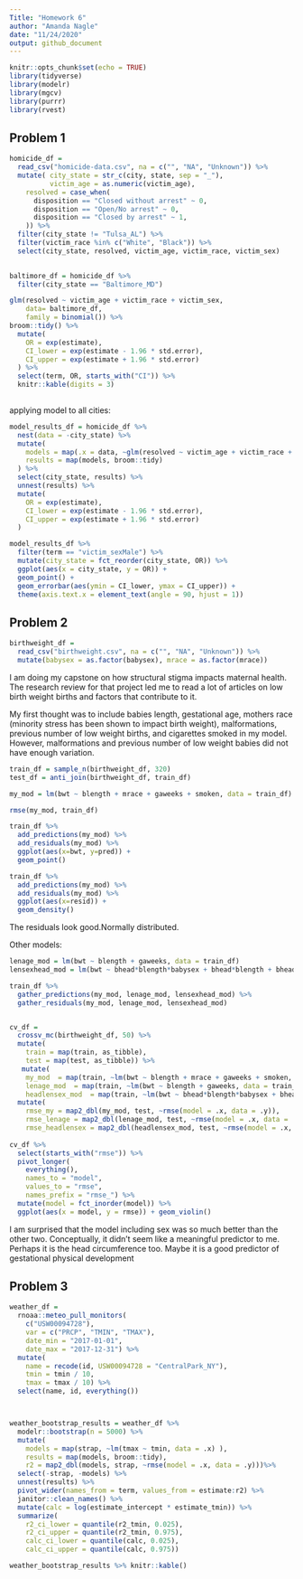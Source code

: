 ```yaml
--- 
Title: "Homework 6"
author: "Amanda Nagle"
date: "11/24/2020"
output: github_document
---
```


```r
knitr::opts_chunk$set(echo = TRUE)
library(tidyverse)
library(modelr)
library(mgcv)
library(purrr)
library(rvest)
```

## Problem 1

```r
homicide_df = 
  read_csv("homicide-data.csv", na = c("", "NA", "Unknown")) %>%
  mutate( city_state = str_c(city, state, sep = "_"),
          victim_age = as.numeric(victim_age),
    resolved = case_when(
      disposition == "Closed without arrest" ~ 0,
      disposition == "Open/No arrest" ~ 0,
      disposition == "Closed by arrest" ~ 1,
    )) %>%
  filter(city_state != "Tulsa_AL") %>%
  filter(victim_race %in% c("White", "Black")) %>%
  select(city_state, resolved, victim_age, victim_race, victim_sex)
  
```

```r
baltimore_df = homicide_df %>%
  filter(city_state == "Baltimore_MD")

glm(resolved ~ victim_age + victim_race + victim_sex, 
    data= baltimore_df,
    family = binomial()) %>%
broom::tidy() %>%
  mutate(
    OR = exp(estimate),
    CI_lower = exp(estimate - 1.96 * std.error),
    CI_upper = exp(estimate + 1.96 * std.error)
  ) %>%
  select(term, OR, starts_with("CI")) %>%
  knitr::kable(digits = 3)
  
```

applying model to all cities:

```r
model_results_df = homicide_df %>%
  nest(data = -city_state) %>%
  mutate(
    models = map(.x = data, ~glm(resolved ~ victim_age + victim_race + victim_sex, data= .x, family = binomial())), 
    results = map(models, broom::tidy)
  ) %>%
  select(city_state, results) %>%
  unnest(results) %>%
  mutate(
    OR = exp(estimate),
    CI_lower = exp(estimate - 1.96 * std.error),
    CI_upper = exp(estimate + 1.96 * std.error)
  )

model_results_df %>%
  filter(term == "victim_sexMale") %>%
  mutate(city_state = fct_reorder(city_state, OR)) %>%
  ggplot(aes(x = city_state, y = OR)) +
  geom_point() +
  geom_errorbar(aes(ymin = CI_lower, ymax = CI_upper)) +
  theme(axis.text.x = element_text(angle = 90, hjust = 1))
```

## Problem 2
```r
birthweight_df = 
  read_csv("birthweight.csv", na = c("", "NA", "Unknown")) %>%
  mutate(babysex = as.factor(babysex), mrace = as.factor(mrace))
```

I am doing my capstone on how structural stigma impacts maternal health. The research review for that project led me to read a lot of articles on low birth weight births and factors that contribute to it. 

My first thought was to include babies length, gestational age, mothers race (minority stress has been shown to impact birth weight), malformations, previous number of low weight births, and cigarettes smoked in my model. However, malformations and previous number of low weight babies did not have enough variation. 

```r
train_df = sample_n(birthweight_df, 320)
test_df = anti_join(birthweight_df, train_df)

my_mod = lm(bwt ~ blength + mrace + gaweeks + smoken, data = train_df)

rmse(my_mod, train_df)

train_df %>% 
  add_predictions(my_mod) %>%
  add_residuals(my_mod) %>%
  ggplot(aes(x=bwt, y=pred)) +
  geom_point()

train_df %>% 
  add_predictions(my_mod) %>%
  add_residuals(my_mod) %>%
  ggplot(aes(x=resid)) +
  geom_density()
```
The residuals look good.Normally distributed.

Other models:

```r
lenage_mod = lm(bwt ~ blength + gaweeks, data = train_df)
lensexhead_mod = lm(bwt ~ bhead*blength*babysex + bhead*blength + bhead*babysex + blength*babysex, data= train_df)

train_df %>% 
  gather_predictions(my_mod, lenage_mod, lensexhead_mod) %>%
  gather_residuals(my_mod, lenage_mod, lensexhead_mod)


cv_df = 
  crossv_mc(birthweight_df, 50) %>%
  mutate(
    train = map(train, as_tibble),
    test = map(test, as_tibble)) %>%
   mutate(
    my_mod  = map(train, ~lm(bwt ~ blength + mrace + gaweeks + smoken, data = train_df)),
    lenage_mod  = map(train, ~lm(bwt ~ blength + gaweeks, data = train_df)),
    headlensex_mod  = map(train, ~lm(bwt ~ bhead*blength*babysex + bhead*blength + bhead*babysex + blength*babysex, data= train_df))) %>% 
  mutate(
    rmse_my = map2_dbl(my_mod, test, ~rmse(model = .x, data = .y)),
    rmse_lenage = map2_dbl(lenage_mod, test, ~rmse(model = .x, data = .y)),
    rmse_headlensex = map2_dbl(headlensex_mod, test, ~rmse(model = .x, data = .y)))
  
cv_df %>% 
  select(starts_with("rmse")) %>% 
  pivot_longer(
    everything(),
    names_to = "model", 
    values_to = "rmse",
    names_prefix = "rmse_") %>% 
  mutate(model = fct_inorder(model)) %>% 
  ggplot(aes(x = model, y = rmse)) + geom_violin()
```
I am surprised that the model including sex was so much better than the other two. Conceptually, it didn't seem like a meaningful predictor to me. Perhaps it is the head circumference too. Maybe it is a good predictor of gestational physical development  

## Problem 3
```r
weather_df = 
  rnoaa::meteo_pull_monitors(
    c("USW00094728"),
    var = c("PRCP", "TMIN", "TMAX"), 
    date_min = "2017-01-01",
    date_max = "2017-12-31") %>%
  mutate(
    name = recode(id, USW00094728 = "CentralPark_NY"),
    tmin = tmin / 10,
    tmax = tmax / 10) %>%
  select(name, id, everything())



weather_bootstrap_results = weather_df %>% 
  modelr::bootstrap(n = 5000) %>% 
  mutate(
    models = map(strap, ~lm(tmax ~ tmin, data = .x) ),
    results = map(models, broom::tidy),
    r2 = map2_dbl(models, strap, ~rmse(model = .x, data = .y)))%>%
  select(-strap, -models) %>% 
  unnest(results) %>% 
  pivot_wider(names_from = term, values_from = estimate:r2) %>% 
  janitor::clean_names() %>%
  mutate(calc = log(estimate_intercept * estimate_tmin)) %>%
  summarize(
    r2_ci_lower = quantile(r2_tmin, 0.025), 
    r2_ci_upper = quantile(r2_tmin, 0.975),
    calc_ci_lower = quantile(calc, 0.025), 
    calc_ci_upper = quantile(calc, 0.975)) 

weather_bootstrap_results %>% knitr::kable()


```

